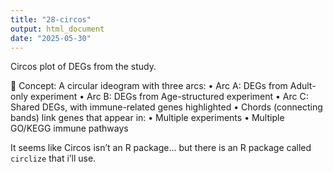 ```yaml
---
title: "28-circos"
output: html_document
date: "2025-05-30"
---
```

Circos plot of DEGs from the study. 

🔧 Concept:
A circular ideogram with three arcs:
• Arc A: DEGs from Adult-only experiment
• Arc B: DEGs from Age-structured experiment
• Arc C: Shared DEGs, with immune-related genes highlighted
• Chords (connecting bands) link genes that appear in:
• Multiple experiments
• Multiple GO/KEGG immune pathways

It seems like Circos isn't an R package... but there is an R package called `circlize` that i'll use. 




